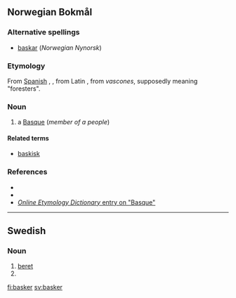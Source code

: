 ==Norwegian Bokmål==

===Alternative spellings===
* [[baskar]] (''Norwegian Nynorsk'')

===Etymology===
From [[Spanish]] {{term|basco}}, {{term|vasco}}, from Latin {{term|vasco}}, from ''vascones'', supposedly meaning "foresters".

===Noun===
{{nb-noun-m2}}

# a [[Basque]] (''member of a people'')

====Related terms====
* [[baskisk]]

===References===
* {{R:Ordnett}}
* {{R:Dokumentasjonsprosjektet|basker}}
* [http://www.etymonline.com/index.php?search=Basque&searchmode=none ''Online Etymology Dictionary'' entry on "Basque"]

----

==Swedish==

===Noun===
{{infl|sv|noun|g=c}}
{{sv-noun-irreg-c|basker|baskern|baskrar|baskrarna}}

# [[beret]]
# {{sv-noun-form-indef-pl|bask}}

[[fi:basker]]
[[sv:basker]]